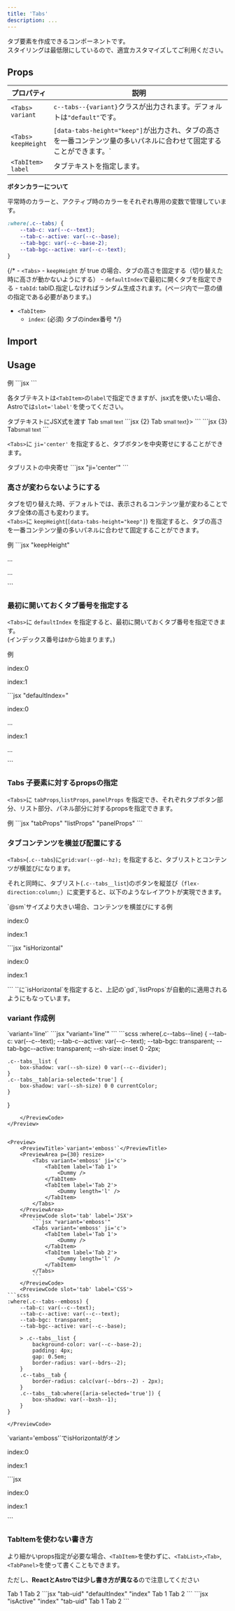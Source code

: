 ```yaml
---
title: 'Tabs'
description: ...
---
```




タブ要素を作成できるコンポーネントです。  
スタイリングは最低限にしているので、適宜カスタマイズしてご利用ください。


## Props

| プロパティ | 説明 |
|---|---|
|<PropBadge>`<Tabs>`</PropBadge><br/>`variant`|`c--tabs--{variant}`クラスが出力されます。デフォルトは`"default"`です。|
|<PropBadge>`<Tabs>`</PropBadge><br/>`keepHeight`|`[data-tabs-height="keep"]`が出力され、タブの高さを一番コンテンツ量の多いパネルに合わせて固定することができます。`|
|<PropBadge>`<TabItem>`</PropBadge><br/>`label` | タブテキストを指定します。 |


**ボタンカラーについて**

平常時のカラーと、アクティブ時のカラーをそれぞれ専用の変数で管理しています。

```css
:where(.c--tabs) {
	--tab-c: var(--c--text);
	--tab-c--active: var(--c--base);
	--tab-bgc: var(--c--base-2);
	--tab-bgc--active: var(--c--text);
}
```



{/* - `<Tabs>`
	- `keepHeight` が true の場合、タブの高さを固定する（切り替えた時に高さが動かないようにする）
	- `defaultIndex`で最初に開くタブを指定できる
	- `tabId`: tabID.指定しなければランダム生成されます。(ページ内で一意の値の指定である必要があります。)
- `<TabItem>`
	- `index`: (必須) タブのindex番号 */}

## Import

<ImportPackage component='Tabs, TabItem' />


## Usage




<Preview>
	<PreviewTitle>例</PreviewTitle>
	<PreviewArea p={30}>
		<Tabs>
			<TabItem label='Tab 1'>
				<Dummy />
			</TabItem>
			<TabItem label='Tab 2'>
				<Dummy length='l' />
			</TabItem>
		</Tabs>
	</PreviewArea>
	<PreviewCode>
		```jsx
		<Tabs>
			<TabItem label='Tab 1'>
				<Dummy />
			</TabItem>
			<TabItem label='Tab 2'>
				<Dummy length='l' />
			</TabItem>
		</Tabs>
		```
	</PreviewCode>
</Preview>


各タブテキストは`<TabItem>`の`label`で指定できますが、jsx式を使いたい場合、Astroでは`slot='label'`を使ってください。

<Preview>
	<PreviewTitle>タブテキストにJSX式を渡す</PreviewTitle>
	<PreviewArea p={30}>
		<Tabs>
			<TabItem>
				<Fragment slot='label'><Icon isInline icon='good'/> Tab <small>small text</small></Fragment>
				<Dummy />
			</TabItem>
			<TabItem label='Tab 2'>
				<Dummy length='l' />
			</TabItem>
		</Tabs>
	</PreviewArea>
	<PreviewCode slot='tab' label='React'>
		```jsx {2}
		<Tabs>
			<TabItem label={<><Icon isInline icon='good'/> Tab <small>small text</small></>}>
				<Dummy />
			</TabItem>
			<TabItem label='Tab 2'>
				<Dummy length='l' />
			</TabItem>
		</Tabs>
		```
	</PreviewCode>
	<PreviewCode slot='tab' label='Astro'>
		```jsx {3}
		<Tabs>
			<TabItem>
				<Fragment slot='label'><Icon isInline icon='good'/>Tab<small>small text</small></Fragment>
			</TabItem>
			<TabItem label='Tab 2'>
				<Dummy length='l' />
			</TabItem>
		</Tabs>
		```
	</PreviewCode>
</Preview>


`<Tabs>`に `ji='center'` を指定すると、タブボタンを中央寄せにすることができます。

<Preview>
	<PreviewTitle>タブリストの中央寄せ</PreviewTitle>
	<PreviewArea p={30}>
		<Tabs ji='center'>
			<TabItem label='Tab 1'>
				<Dummy />
			</TabItem>
			<TabItem label='Tab 2'>
				<Dummy length='l' />
			</TabItem>
		</Tabs>
	</PreviewArea>
	<PreviewCode>
		```jsx "ji='center'"
		<Tabs ji='center'>
			<TabItem label='Tab 1'>
				<Dummy />
			</TabItem>
			<TabItem label='Tab 2'>
				<Dummy length='l' />
			</TabItem>
		</Tabs>
		```
	</PreviewCode>
</Preview>



### 高さが変わらないようにする

タブを切り替えた時、デフォルトでは、表示されるコンテンツ量が変わることでタブ全体の高さも変わります。  
`<Tabs>`に `keepHeight`(`[data-tabs-height="keep"]`) を指定すると、タブの高さを一番コンテンツ量の多いパネルに合わせて固定することができます。

<Preview>
	<PreviewTitle>例</PreviewTitle>
	<PreviewArea p={30}>
		<Tabs keepHeight>
			<TabItem label='Tab 1'>
				<Dummy />
			</TabItem>
			<TabItem label='Tab text 2'>
				<Dummy length="xl" />
			</TabItem>
		</Tabs>
	</PreviewArea>
	<PreviewCode>
		```jsx "keepHeight"
		<Tabs keepHeight>
			<TabItem label='Tab 1'>
				<p>...</p>
			</TabItem>
			<TabItem label='Tab 2'>
				<p>...</p>
			</TabItem>
		</Tabs>
		```
	</PreviewCode>
</Preview>


### 最初に開いておくタブ番号を指定する

`<Tabs>`に `defaultIndex` を指定すると、最初に開いておくタブ番号を指定できます。  
(インデックス番号は`0`から始まります。)

<Preview>
	<PreviewTitle>例</PreviewTitle>
	<PreviewArea p={30}>
		<Tabs defaultIndex={1}>
			<TabItem label='Tab 1'>
				<p>index:0</p>
				<Dummy />
			</TabItem>
			<TabItem label='Tab 2'>
				<p>index:1</p>
				<Dummy length="l" />
			</TabItem>
		</Tabs>
	</PreviewArea>
	<PreviewCode>
		```jsx "defaultIndex="
		<Tabs defaultIndex={1}>
			<TabItem label='Tab 1'>
				<p>index:0</p>
				<p>...</p>
			</TabItem>
			<TabItem label='Tab 2'>
				<p>index:1</p>
				<p>...</p>
			</TabItem>
		</Tabs>
		```
	</PreviewCode>
</Preview>



### Tabs 子要素に対するpropsの指定

`<Tabs>`に `tabProps`,`listProps`, `panelProps` を指定でき、それぞれタブボタン部分、リスト部分、パネル部分に対するpropsを指定できます。


<Preview>
	<PreviewTitle>例</PreviewTitle>
	<PreviewArea resize p='40'>
		<Tabs bgc='base-2' bxsh='2' g='0' isFlow='s'
			style={{'--tab-bgc':'transparent'}}
			tabProps={{px:'30', py:'20', fx:'1', whs:'nw', mb:'-1px'}}
			listProps={{fz:'m',bd:'b'}}
			panelProps={{p:'40'}}
		>
			<TabItem label='Tab 1'>
				<Dummy />
				<Dummy />
			</TabItem>
			<TabItem label='Tab 2'>
				<Dummy />
				<Dummy length='l' />
			</TabItem>
			<TabItem label='Tab 3'>
				<Dummy length='s'/>
				<Dummy />
			</TabItem>
			<TabItem label='Tab 4'>
				<Dummy length='l' />
			</TabItem>
		</Tabs>
	</PreviewArea>
	<PreviewCode>
		```jsx "tabProps" "listProps" "panelProps"
		<Tabs bgc='base-2' bxsh='2' g='0' isFlow='s'
			style={{'--tab-bgc':'transparent'}}
			tabProps={{px:'30', py:'20', fx:'1', whs:'nw', mb:'-1px'}}
			listProps={{fz:'m',bd:'b'}}
			panelProps={{p:'40'}}
		>
			<TabItem label='Tab 1'>
				<Dummy />
				<Dummy />
			</TabItem>
			<TabItem label='Tab 2'>
				<Dummy />
				<Dummy length='l' />
			</TabItem>
			<TabItem label='Tab 3'>
				<Dummy length='s'/>
				<Dummy />
			</TabItem>
			<TabItem label='Tab 4'>
				<Dummy length='l' />
			</TabItem>
		</Tabs>
		```
	</PreviewCode>
</Preview>


### タブコンテンツを横並び配置にする

`<Tabs>`(`.c--tabs`)に`grid:var(--gd--hz);` を指定すると、タブリストとコンテンツが横並びになります。

それと同時に、タブリスト(`.c--tabs__list`)のボタンを縦並び（`flex-direction:column;`）に変更すると、以下のようなレイアウトが実現できます。

<Preview>
	<PreviewTitle>`@sm`サイズより大きい場合、コンテンツを横並びにする例</PreviewTitle>
	<PreviewArea p={30} resize>
		<Tabs keepHeight isFlow='s' ji='c' gd={[null, 'var(--gd--hz)']} listProps={{fxd: [null, 'column']}}>
			<TabItem label='Tab 1'>
				<p>index:0</p>
				<Dummy />
			</TabItem>
			<TabItem label='Tab 2'>
				<p>index:1</p>
				<Dummy />
				<Dummy length='l' />
			</TabItem>
		</Tabs>
	</PreviewArea>
	<PreviewCode>
		```jsx "isHorizontal"
		<Tabs keepHeight isFlow='s' gd={[null, 'var(--gd--hz)']} listProps={{fxd: [null, 'column']}}>
			<TabItem label='Tab 1'>
				<p>index:0</p>
				<Dummy />
			</TabItem>
			<TabItem label='Tab 2'>
				<p>index:1</p>
				<Dummy />
				<Dummy length='l' />
			</TabItem>
		</Tabs>
		```
	</PreviewCode>
</Preview>

<Callout type='info'>
`<Tabs>`に`isHorizontal`を指定すると、上記の`gd`,`listProps`が自動的に適用されるようにもなっています。
</Callout>

### variant 作成例

<Preview>
	<PreviewTitle>`variant='line'`</PreviewTitle>
	<PreviewArea p={30} resize>
		<Tabs variant='line'>
			<TabItem label='Tab 1'>
				<Dummy />
			</TabItem>
			<TabItem label='Tab 2'>
				<Dummy length='l' />
			</TabItem>
		</Tabs>
	</PreviewArea>
	<PreviewCode slot='tab' label='JSX'>
		```jsx "variant='line'"
		<Tabs variant='line'>
			<TabItem label='Tab 1'>
				<Dummy />
			</TabItem>
			<TabItem label='Tab 2'>
				<Dummy length='l' />
			</TabItem>
		</Tabs>
		```
	</PreviewCode>
	<PreviewCode slot='tab' label='CSS'>
```scss
:where(.c--tabs--line) {
	--tab-c: var(--c--text);
	--tab-c--active: var(--c--text);
	--tab-bgc: transparent;
	--tab-bgc--active: transparent;
	--sh-size: inset 0 -2px;

	.c--tabs__list {
		box-shadow: var(--sh-size) 0 var(--c--divider);
	}
	.c--tabs__tab[aria-selected='true'] {
		box-shadow: var(--sh-size) 0 0 currentColor;
	}
}
```
	</PreviewCode>
</Preview>


<Preview>
	<PreviewTitle>`variant='emboss'`</PreviewTitle>
	<PreviewArea p={30} resize>
		<Tabs variant='emboss' ji='c'>
			<TabItem label='Tab 1'>
				<Dummy />
			</TabItem>
			<TabItem label='Tab 2'>
				<Dummy length='l' />
			</TabItem>
		</Tabs>
	</PreviewArea>
	<PreviewCode slot='tab' label='JSX'>
		```jsx "variant='emboss'"
		<Tabs variant='emboss' ji='c'>
			<TabItem label='Tab 1'>
				<Dummy />
			</TabItem>
			<TabItem label='Tab 2'>
				<Dummy length='l' />
			</TabItem>
		</Tabs>
		```
	</PreviewCode>
	<PreviewCode slot='tab' label='CSS'>
```scss
:where(.c--tabs--emboss) {
	--tab-c: var(--c--text);
	--tab-c--active: var(--c--text);
	--tab-bgc: transparent;
	--tab-bgc--active: var(--c--base);

	> .c--tabs__list {
		background-color: var(--c--base-2);
		padding: 4px;
		gap: 0.5em;
		border-radius: var(--bdrs--2);
	}
	.c--tabs__tab {
		border-radius: calc(var(--bdrs--2) - 2px);
	}
	.c--tabs__tab:where([aria-selected='true']) {
		box-shadow: var(--bxsh--1);
	}
}
```
	</PreviewCode>
</Preview>

<Preview>
	<PreviewTitle>`variant='emboss'`でisHorizontalがオン</PreviewTitle>
	<PreviewArea p={30} resize>
		<Tabs variant='emboss' isHorizontal keepHeight ai='s' ji='c' isFlow='s'>
			<TabItem label='Tab 1'>
				<p>index:0</p>
				<Dummy />
			</TabItem>
			<TabItem label='Tab 2'>
				<p>index:1</p>
				<Dummy />
				<Dummy length='l' />
			</TabItem>
		</Tabs>
	</PreviewArea>
	<PreviewCode>
		```jsx
		<Tabs variant='emboss' isHorizontal keepHeight ai='s' ji='c' isFlow='s'>
			<TabItem label='Tab 1'>
				<p>index:0</p>
				<Dummy />
			</TabItem>
			<TabItem label='Tab 2'>
				<p>index:1</p>
				<Dummy />
				<Dummy length='l' />
			</TabItem>
		</Tabs>
		```
	</PreviewCode>
</Preview>



### TabItemを使わない書き方

より細かいprops指定が必要な場合、`<TabItem>`を使わずに、`<TabList>`,`<Tab>`,`<TabPanel>`を使って書くこともできます。

ただし、**ReactとAstroでは少し書き方が異なる**ので注意してください

<Preview>
	<PreviewArea p={30}>
		<Tabs>
			<TabList>
				<Tab tabID='tab-uid' isActive index={0}><Icon isInline icon='good'/> Tab 1</Tab>
				<Tab tabID='tab-uid' index={1}><Icon isInline icon='bad'/> Tab 2</Tab>
			</TabList>
			<TabPanel tabID='tab-uid' isActive index={0}>
				<Dummy length='s' />
				<Dummy />
			</TabPanel>
			<TabPanel tabID='tab-uid' index={1}>
				<Dummy length='l' />
			</TabPanel>
		</Tabs>
	</PreviewArea>
	<PreviewCode slot='tab' label='React'>
		```jsx "tab-uid" "defaultIndex" "index"
		<Tabs uid='tab-uid' defaultIndex={0}>
			<TabList>
				<Tab index={0}>
					<Icon isInline icon='good' /> Tab 1
				</Tab>
				<Tab index={1}>
					<Icon isInline icon='bad' /> Tab 2
				</Tab>
			</TabList>
			<TabPanel index={0}>
				<Dummy length='s' />
				<Dummy />
			</TabPanel>
			<TabPanel index={1}>
				<Dummy length='l' />
			</TabPanel>
		</Tabs>
		```
	</PreviewCode>
	<PreviewCode slot='tab' label='Astro'>
		```jsx "isActive" "index" "tab-uid"
		<Tabs>
			<TabList>
				<Tab tabID='tab-uid' isActive index={0}>
					<Icon isInline icon='good' /> Tab 1
				</Tab>
				<Tab tabID='tab-uid' index={1}>
					<Icon isInline icon='bad' /> Tab 2
				</Tab>
			</TabList>
			<TabPanel tabID='tab-uid' isActive index={0}>
				<Dummy length='s' />
				<Dummy />
			</TabPanel>
			<TabPanel tabID='tab-uid' index={1}>
				<Dummy length='l' />
			</TabPanel>
		</Tabs>
		```
	</PreviewCode>
</Preview>
